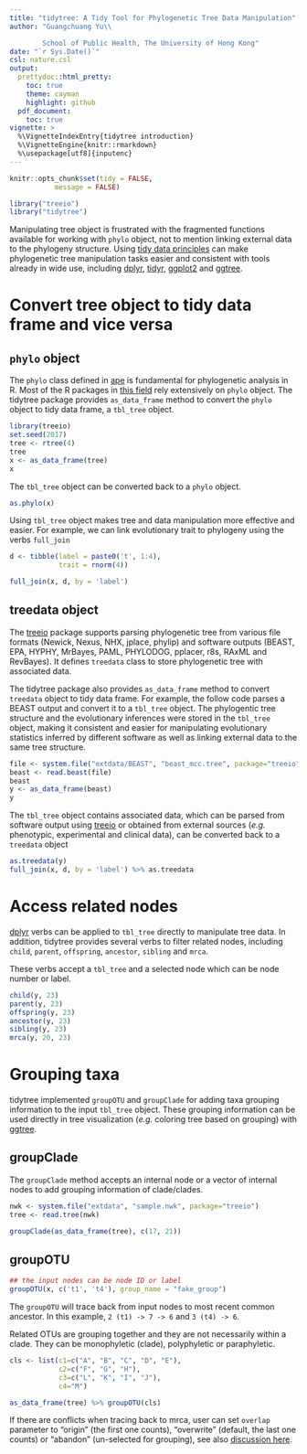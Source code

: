```yaml
---
title: "tidytree: A Tidy Tool for Phylogenetic Tree Data Manipulation"
author: "Guangchuang Yu\\

        School of Public Health, The University of Hong Kong"
date: "`r Sys.Date()`"
csl: nature.csl
output:
  prettydoc::html_pretty:
    toc: true
    theme: cayman
    highlight: github
  pdf_document:
    toc: true
vignette: >
  %\VignetteIndexEntry{tidytree introduction}
  %\VignetteEngine{knitr::rmarkdown}
  %\usepackage[utf8]{inputenc}
---
```


```r
knitr::opts_chunk$set(tidy = FALSE,
		   message = FALSE)
```


```r
library("treeio")
library("tidytree")
```


Manipulating tree object is frustrated with the fragmented functions available
for working with `phylo` object, not to mention linking external data to the
phylogeny structure.
Using [tidy data principles](https://www.jstatsoft.org/article/view/v059i10) can
make phylogenetic tree manipulation tasks easier and consistent with tools
already in wide use,
including
[dplyr](https://cran.r-project.org/package=dplyr),
[tidyr](https://cran.r-project.org/package=tidyr),
[ggplot2](https://cran.r-project.org/package=ggplot2)
and [ggtree](https://bioconductor.org/packages/ggtree/).


# Convert tree object to tidy data frame and vice versa

## `phylo` object


The `phylo` class defined in [ape](https://cran.r-project.org/package=ape) is
fundamental for phylogenetic analysis in R. Most of the R packages
in [this field](https://cran.r-project.org/web/views/Phylogenetics.html) rely
extensively on `phylo` object. The tidytree package provides `as_data_frame`
method to convert the `phylo` object to tidy data frame, a `tbl_tree` object.

```r
library(treeio)
set.seed(2017)
tree <- rtree(4)
tree
x <- as_data_frame(tree)
x
```

The `tbl_tree` object can be converted back to a `phylo` object.


```r
as.phylo(x)
```


Using `tbl_tree` object makes tree and data manipulation more effective and
easier. For example, we can link evolutionary trait to phylogeny using the verbs `full_join`

```r
d <- tibble(label = paste0('t', 1:4),
            trait = rnorm(4))

full_join(x, d, by = 'label')
```

## treedata object

The [treeio](https://bioconductor.org/packages/treeio/) package supports parsing
phylogenetic tree from various file formats (Newick, Nexus, NHX, jplace, phylip)
and software outputs (BEAST, EPA, HYPHY, MrBayes, PAML, PHYLODOG, pplacer, r8s,
RAxML and RevBayes). It defines `treedata` class to store phylogenetic tree with
associated data.

The tidytree package also provides `as_data_frame` method to convert `treedata`
object to tidy data frame. For example, the follow code parses a BEAST output
and convert it to a `tbl_tree` object. The phylogentic tree structure and the
evolutionary inferences were stored in the `tbl_tree` object, making it
consistent and easier for manipulating evolutionary statistics inferred by
different software as well as linking external data to the same tree structure.


```r
file <- system.file("extdata/BEAST", "beast_mcc.tree", package="treeio")
beast <- read.beast(file)
beast
y <- as_data_frame(beast)
y
```

The `tbl_tree` object contains associated data, which can be parsed from
software output using [treeio](https://bioconductor.org/packages/treeio/) or
obtained from external sources (*e.g.* phenotypic, experimental and clinical
data), can be converted back to a `treedata` object

```r
as.treedata(y)
full_join(x, d, by = 'label') %>% as.treedata
```



# Access related nodes

[dplyr](https://cran.r-project.org/package=dplyr) verbs can be applied to `tbl_tree` directly to manipulate tree data. In
addition, tidytree provides several verbs to filter related nodes, including
`child`, `parent`, `offspring`, `ancestor`, `sibling` and `mrca`.

These verbs accept a `tbl_tree` and a selected node which can be node number or label.


```r
child(y, 23)
parent(y, 23)
offspring(y, 23)
ancestor(y, 23)
sibling(y, 23)
mrca(y, 20, 23)
```

# Grouping taxa

tidytree implemented `groupOTU` and `groupClade` for adding taxa grouping
information to the input `tbl_tree` object. These grouping information can be
used directly in tree visualization (*e.g.* coloring tree based on grouping)
with [ggtree](https://bioconductor.org/packages/ggtree/).

## groupClade

The `groupClade` method accepts an internal node or a vector of internal nodes
to add grouping information of clade/clades.



```r
nwk <- system.file("extdata", "sample.nwk", package="treeio")
tree <- read.tree(nwk)

groupClade(as_data_frame(tree), c(17, 21))
```


## groupOTU


```r
## the input nodes can be node ID or label
groupOTU(x, c('t1', 't4'), group_name = "fake_group")
```

The `groupOTU` will trace back from input nodes to most recent common ancestor.
In this example, `2 (t1) -> 7 -> 6` and `3 (t4) -> 6`.

Related OTUs are grouping together and they are not necessarily within a clade.
They can be monophyletic (clade), polyphyletic or paraphyletic.

```r
cls <- list(c1=c("A", "B", "C", "D", "E"),
            c2=c("F", "G", "H"),
            c3=c("L", "K", "I", "J"),
            c4="M")

as_data_frame(tree) %>% groupOTU(cls)
```

If there are conflicts when tracing back to mrca, user can set `overlap`
parameter to "origin" (the first one counts), "overwrite" (default, the last one
counts) or "abandon" (un-selected for grouping), see
also
[discussion here](https://groups.google.com/d/msgid/bioc-ggtree/04ca31bc-5cae-4b0b-8eed-9dd450470964%40googlegroups.com?utm_medium=email&utm_source=footer).


